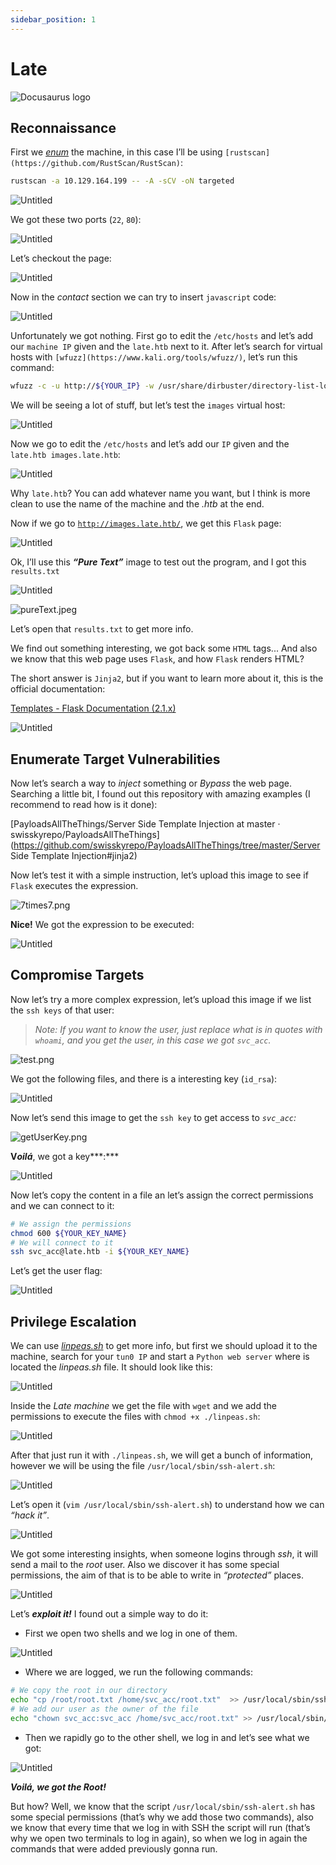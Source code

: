 ```yaml
---
sidebar_position: 1
---
```


# Late

![Docusaurus logo](/img/hack-the-box/machines/late/Banner-HTB-Late.png)

## Reconnaissance

First we *[enum](https://en.wikipedia.org/wiki/Network_enumeration)* the machine, in this case I’ll be using `[rustscan](https://github.com/RustScan/RustScan)`:

```bash
rustscan -a 10.129.164.199 -- -A -sCV -oN targeted
```

![Untitled](/img/hack-the-box/machines/late/HTB-Late-Untitled.png)

We got these two ports (`22`, `80`):

![Untitled](/img/hack-the-box/machines/late/HTB-Late-Untitled-1.png)

Let’s checkout the page:

![Untitled](/img/hack-the-box/machines/late/HTB-Late-Untitled-2.png)

Now in the *contact* section we can try to insert `javascript` code: 

![Untitled](/img/hack-the-box/machines/late/HTB-Late-Untitled-3.png)

Unfortunately we got nothing. First go to edit the `/etc/hosts` and let’s add our `machine IP` given and the `late.htb` next to it. After let’s search for virtual hosts with `[wfuzz](https://www.kali.org/tools/wfuzz/)`, let’s run this command:

```bash
wfuzz -c -u http://${YOUR_IP} -w /usr/share/dirbuster/directory-list-lowercase-2.3-medium.txt -H 'Host: FUZZ.late.htb'
```

We will be seeing a lot of stuff, but let’s test the `images` virtual host:

![Untitled](/img/hack-the-box/machines/late/HTB-Late-Untitled-4.png)

Now we go to edit the `/etc/hosts` and let’s add our `IP` given and the `late.htb images.late.htb`:

![Untitled](/img/hack-the-box/machines/late/HTB-Late-Untitled-5.png)

Why `late.htb`? You can add whatever name you want, but I think is more clean to use the name of the machine and the *.htb* at the end.

Now if we go to [`http://images.late.htb/`](http://images.late.htb/), we get this `Flask` page:

![Untitled](/img/hack-the-box/machines/late/HTB-Late-Untitled-6.png)

Ok, I’ll use this ***“Pure Text”*** image to test out the program, and I got this `results.txt`

![Untitled](/img/hack-the-box/machines/late/HTB-Late-Untitled-7.png)

![pureText.jpeg](/img/hack-the-box/machines/late/HTB-Late-pureText.jpeg)

Let’s open that `results.txt` to get more info.

We find out something interesting, we got back some `HTML` tags... And also we know that this web page uses `Flask`, and how `Flask` renders HTML?

The short answer is `Jinja2`, but if you want to learn more about it, this is the official documentation:

[Templates - Flask Documentation (2.1.x)](https://flask.palletsprojects.com/en/2.1.x/templating/)

![Untitled](/img/hack-the-box/machines/late/HTB-Late-Untitled-8.png)

## Enumerate Target Vulnerabilities

Now let’s search a way to *inject* something or *Bypass* the web page. Searching a little bit, I found out this repository with amazing examples (I recommend to read how is it done):

[PayloadsAllTheThings/Server Side Template Injection at master · swisskyrepo/PayloadsAllTheThings](https://github.com/swisskyrepo/PayloadsAllTheThings/tree/master/Server Side Template Injection#jinja2)

Now let’s test it with a simple instruction, let’s upload this image to see if `Flask` executes the expression.

![7times7.png](/img/hack-the-box/machines/late/HTB-Late-7times7.png)

**Nice!** We got the expression to be executed:

![Untitled](/img/hack-the-box/machines/late/HTB-Late-Untitled-9.png)

## Compromise Targets

Now let’s try a more complex expression, let’s upload this image if we list the `ssh keys` of that user:

> *Note: If you want to know the user, just replace what is in quotes with `whoami`, and you get the user, in this case we got `svc_acc`.*
> 

![test.png](/img/hack-the-box/machines/late/HTB-Late-test.png)

We got the following files, and there is a interesting key (`id_rsa`):

![Untitled](/img/hack-the-box/machines/late/HTB-Late-Untitled-10.png)

Now let’s send this image to get the `ssh key` to get access to *`svc_acc`:*

![getUserKey.png](/img/hack-the-box/machines/late/HTB-Late-getUserKey.png)

**V*oilá***, we got a key***:***

![Untitled](/img/hack-the-box/machines/late/HTB-Late-Untitled-11.png)

Now let’s copy the content in a file an let’s assign the correct permissions and we can connect to it:

```bash
# We assign the permissions
chmod 600 ${YOUR_KEY_NAME}
# We will connect to it
ssh svc_acc@late.htb -i ${YOUR_KEY_NAME}
```

Let’s get the user flag:

![Untitled](/img/hack-the-box/machines/late/HTB-Late-Untitled-12.png)

## Privilege Escalation

We can use *[linpeas.sh](https://github.com/carlospolop/PEASS-ng/)* to get more info, but first we should upload it to the machine, search for your `tun0 IP` and start a `Python web server` where is located the *linpeas.sh* file. It should look like this:

![Untitled](/img/hack-the-box/machines/late/HTB-Late-Untitled-13.png)

Inside the *Late machine* we get the file with `wget` and we add the permissions to execute the files with `chmod +x ./linpeas.sh`:

![Untitled](/img/hack-the-box/machines/late/HTB-Late-Untitled-14.png)

After that just run it with `./linpeas.sh`, we will get a bunch of information, however we will be using the file `/usr/local/sbin/ssh-alert.sh`:

![Untitled](/img/hack-the-box/machines/late/HTB-Late-Untitled-15.png)

Let’s open it (`vim /usr/local/sbin/ssh-alert.sh`) to understand how we can *“hack it”*.

![Untitled](/img/hack-the-box/machines/late/HTB-Late-Untitled-16.png)

We got some interesting insights, when someone logins through *ssh*, it will send a mail to the *root* user. Also we discover it has some special permissions, the aim of that is to be able to write in *“protected”* places.

![Untitled](/img/hack-the-box/machines/late/HTB-Late-Untitled-17.png)

Let’s ***exploit it!*** I found out a simple way to do it:

- First we open two shells and we log in one of them.

![Untitled](/img/hack-the-box/machines/late/HTB-Late-Untitled-18.png)

- Where we are logged, we run the following commands:

```bash
# We copy the root in our directory
echo "cp /root/root.txt /home/svc_acc/root.txt"  >> /usr/local/sbin/ssh-alert.sh
# We add our user as the owner of the file
echo "chown svc_acc:svc_acc /home/svc_acc/root.txt" >> /usr/local/sbin/ssh-alert.sh
```

- Then we rapidly go to the other shell, we log in and let’s see what we got:

![Untitled](/img/hack-the-box/machines/late/HTB-Late-Untitled-19.png)

***Voilá, we got the Root!***

But how? Well, we know that the script `/usr/local/sbin/ssh-alert.sh` has some special permissions (that’s why we add those two commands), also we know that every time that we log in with SSH the script will run (that’s why we open two terminals to log in again), so when we log in again the commands that were added previously gonna run.